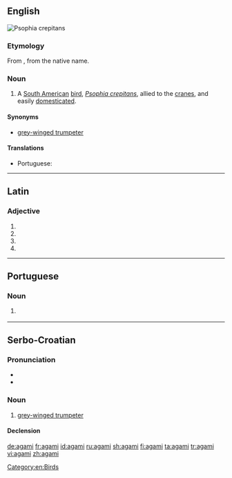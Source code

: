 ==English==
[[File:Grey-winged Trumpeter Psophia crepitans Bird 2000px.jpg|right|thumb|''Psophia crepitans'']]
{{wikipedia}}
{{wikispecies|Psophia crepitans}}
===Etymology===
From {{etyl|fr|en}}, from the native name.<br>
{{etystub|en}}

===Noun===
{{en-noun}}

# {{context|zoology|lang=en}} A [[South America]]n [[bird]], ''[[Psophia crepitans]]'', allied to the [[crane]]s, and easily [[domesticate]]d.

====Synonyms====
* {{sense|Psophia crepitans}} [[grey-winged trumpeter]]

====Translations====
{{trans-top|a South American bird, ''Psophia crepitans''}}
* Portuguese: {{t|pt|agami|m}}
{{trans-mid}}
{{trans-bottom}}

[[Category:en:Birds]]
----

==Latin==

===Adjective===
{{la-adj-form|agamī}}

# {{inflection of|agamus||nom|m|p|lang=la}}
# {{inflection of|agamus||gen|m|s|lang=la}}
# {{inflection of|agamus||gen|n|s|lang=la}}
# {{inflection of|agamus||voc|m|p|lang=la}}

----

==Portuguese==

===Noun===
{{pt-noun|m}}

# {{lb|pt|zoology}} {{l|en|agami}} {{gloss|a South American bird, ''{{l|mul|Psophia crepitans}}''}}

----

==Serbo-Croatian==

===Pronunciation===
* {{IPA|/aɡǎːmi/|lang=sh}}
* {{hyphenation|a|ga|mi|lang=sh}}

===Noun===
{{sh-noun|g=m|head=agámi|r|агами|ага́ми}}

# [[grey-winged trumpeter]]

====Declension====
{{sh-decl-noun
|agámi|agamiji
|agámija|agamija
|agamiju|agamijima
|agamija|agamije
|agamije|agamiji
|agamiju|agamijima
|agamijem|agamijima
}}

[[de:agami]]
[[fr:agami]]
[[id:agami]]
[[ru:agami]]
[[sh:agami]]
[[fi:agami]]
[[ta:agami]]
[[tr:agami]]
[[vi:agami]]
[[zh:agami]]